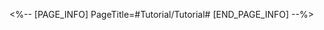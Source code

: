 <%-- [PAGE_INFO]
PageTitle=#Tutorial/Tutorial#
[END_PAGE_INFO] --%>
{{Tutorial
|sort      = 980101
|title     = Tutorial
|subtitle  = 
|type      = 
|about     = 
|image1    = Tutorial Tutorial 1.png{{subst:void|<!--$UPLOAD:<<SpriteOutput/TutorialPic/TutorialPage_980101.png>-<Tutorial Tutorial 1.png>-<Tutorial Files>>-->}}
|text1     = Move the {{Color|h|nobold=1|camera crosshair}}. When the crosshair is {{Color|h|nobold=1|overlapping}} with a {{Color|h|nobold=1|trashcan}}, press the {{Color|h|nobold=1|camera button}} to take a picture.
|image2    = Tutorial Tutorial 2.png{{subst:void|<!--$UPLOAD:<<SpriteOutput/TutorialPic/TutorialPage_980102.png>-<Tutorial Tutorial 2.png>-<Tutorial Files>>-->}}
|text2     = Different qualities of trashcans will give {{Color|h|nobold=1|different scores}}. Take {{Color|h|nobold=1|as many pictures of trashcans as possible}} and complete the stage objective.
}}